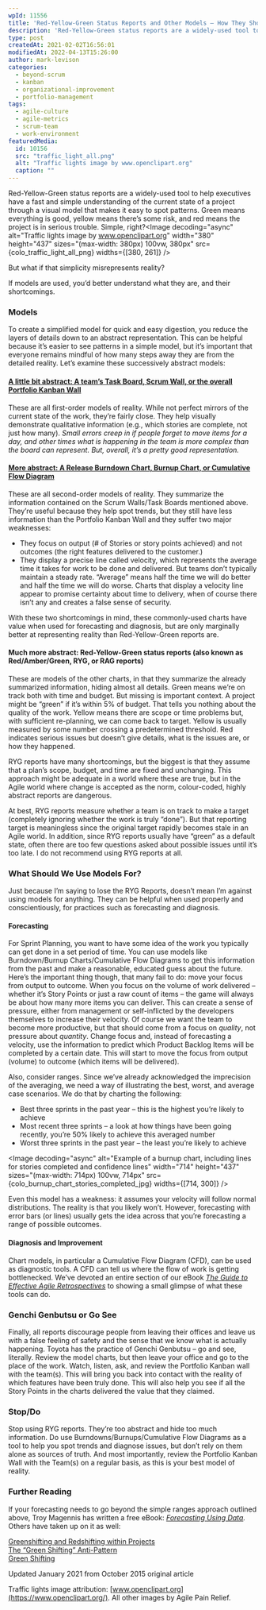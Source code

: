 ```yaml
---
wpId: 11556
title: 'Red-Yellow-Green Status Reports and Other Models – How They Should and Shouldn''t Be Used'
description: 'Red-Yellow-Green status reports are a widely-used tool to help executives have a fast and simple understanding of the current state of a project through a visual model that makes it easy to spot patterns. Green means everything is good, yellow means there''s some risk, and red means the project is in serious trouble. Simple, right? ...'
type: post
createdAt: 2021-02-02T16:56:01
modifiedAt: 2022-04-13T15:26:00
author: mark-levison
categories:
  - beyond-scrum
  - kanban
  - organizational-improvement
  - portfolio-management
tags:
  - agile-culture
  - agile-metrics
  - scrum-team
  - work-environment
featuredMedia:
  id: 10156
  src: "traffic_light_all.png"
  alt: "Traffic lights image by www.openclipart.org"
  caption: ""
---
```





Red-Yellow-Green status reports are a widely-used tool to help executives have a fast and simple understanding of the current state of a project through a visual model that makes it easy to spot patterns. Green means everything is good, yellow means there’s some risk, and red means the project is in serious trouble. Simple, right?<Image decoding="async" alt="Traffic lights image by www.openclipart.org" width="380" height="437" sizes="(max-width: 380px) 100vw, 380px" src={colo_traffic_light_all_png} widths={[380, 261]} />

But what if that simplicity misrepresents reality?

If models are used, you’d better understand what they are, and their shortcomings.

### Models

To create a simplified model for quick and easy digestion, you reduce the layers of details down to an abstract representation. This can be helpful because it’s easier to see patterns in a simple model, but it’s important that everyone remains mindful of how many steps away they are from the detailed reality. Let’s examine these successively abstract models:

#### [A little bit abstract: A team’s Task Board, Scrum Wall, or the overall Portfolio Kanban Wall](/blog/kanban-portfolio-view.html)

These are all first-order models of reality. While not perfect mirrors of the current state of the work, they’re fairly close. They help visually demonstrate qualitative information (e.g., which stories are complete, not just how many). _Small errors creep in if people forget to move items for a day, and other times what is happening in the team is more complex than the board can represent. But, overall, it’s a pretty good representation._

#### [More abstract: A Release Burndown Chart, Burnup Chart, or Cumulative Flow Diagram](/blog/kanban-portfolio-view-continued.html)

These are all second-order models of reality. They summarize the information contained on the Scrum Walls/Task Boards mentioned above. They’re useful because they help spot trends, but they still have less information than the Portfolio Kanban Wall and they suffer two major weaknesses:

*   They focus on output (# of Stories or story points achieved) and not outcomes (the right features delivered to the customer.)
*   They display a precise line called velocity, which represents the average time it takes for work to be done and delivered. But teams don’t typically maintain a steady rate. “Average” means half the time we will do better and half the time we will do worse. Charts that display a velocity line appear to promise certainty about time to delivery, when of course there isn’t any and creates a false sense of security.

With these two shortcomings in mind, these commonly-used charts have value when used for forecasting and diagnosis, but are only marginally better at representing reality than Red-Yellow-Green reports are.

#### Much more abstract: Red-Yellow-Green status reports (also known as Red/Amber/Green, RYG, or RAG reports)

These are models of the other charts, in that they summarize the already summarized information, hiding almost all details. Green means we’re on track both with time and budget. But missing is important context. A project might be “green” if it’s within 5% of budget. That tells you nothing about the quality of the work. Yellow means there are scope or time problems but, with sufficient re-planning, we can come back to target. Yellow is usually measured by some number crossing a predetermined threshold. Red indicates serious issues but doesn’t give details, what is the issues are, or how they happened.

RYG reports have many shortcomings, but the biggest is that they assume that a plan’s scope, budget, and time are fixed and unchanging. This approach might be adequate in a world where these are true, but in the Agile world where change is accepted as the norm, colour-coded, highly abstract reports are dangerous.

At best, RYG reports measure whether a team is on track to make a target (completely ignoring whether the work is truly “done”). But that reporting target is meaningless since the original target rapidly becomes stale in an Agile world. In addition, since RYG reports usually have “green” as a default state, often there are too few questions asked about possible issues until it’s too late. I do not recommend using RYG reports at all.

### What Should We Use Models For?

Just because I’m saying to lose the RYG Reports, doesn’t mean I’m against using models for anything. They can be helpful when used properly and conscientiously, for practices such as forecasting and diagnosis.

#### Forecasting

For Sprint Planning, you want to have some idea of the work you typically can get done in a set period of time. You can use models like Burndown/Burnup Charts/Cumulative Flow Diagrams to get this information from the past and make a reasonable, educated guess about the future. Here’s the important thing though, that many fail to do: move your focus from output to outcome. When you focus on the volume of work delivered – whether it’s Story Points or just a raw count of items – the game will always be about how many more items you can deliver. This can create a sense of pressure, either from management or self-inflicted by the developers themselves to increase their velocity. Of course we want the team to become more productive, but that should come from a focus on _quality_, not pressure about _quantity_. Change focus and, instead of forecasting a velocity, use the information to predict which Product Backlog Items will be completed by a certain date. This will start to move the focus from output (volume) to outcome (which items will be delivered).

Also, consider ranges. Since we’ve already acknowledged the imprecision of the averaging, we need a way of illustrating the best, worst, and average case scenarios. We do that by charting the following:

*   Best three sprints in the past year – this is the highest you’re likely to achieve
*   Most recent three sprints – a look at how things have been going recently, you’re 50% likely to achieve this averaged number
*   Worst three sprints in the past year – the least you’re likely to achieve

<Image decoding="async" alt="Example of a burnup chart, including lines for stories completed and confidence lines" width="714" height="437" sizes="(max-width: 714px) 100vw, 714px" src={colo_burnup_chart_stories_completed_jpg} widths={[714, 300]} />

Even this model has a weakness: it assumes your velocity will follow normal distributions. The reality is that you likely won’t. However, forecasting with error bars (or lines) usually gets the idea across that you’re forecasting a range of possible outcomes.

#### Diagnosis and Improvement

Chart models, in particular a Cumulative Flow Diagram (CFD), can be used as diagnostic tools. A CFD can tell us where the flow of work is getting bottlenecked. We’ve devoted an entire section of our eBook [_The Guide to Effective Agile Retrospectives_](/guide-to-effective-agile-retrospectives) to showing a small glimpse of what these tools can do.

### Genchi Genbutsu or Go See

Finally, all reports discourage people from leaving their offices and leave us with a false feeling of safety and the sense that we know what is actually happening. Toyota has the practice of Genchi Genbutsu – go and see, literally. Review the model charts, but then leave your office and go to the place of the work. Watch, listen, ask, and review the Portfolio Kanban wall with the team(s). This will bring you back into contact with the reality of which features have been truly done. This will also help you see if all the Story Points in the charts delivered the value that they claimed.

### Stop/Do

Stop using RYG reports. They’re too abstract and hide too much information. Do use Burndowns/Burnups/Cumulative Flow Diagrams as a tool to help you spot trends and diagnose issues, but don’t rely on them alone as sources of truth. And most importantly, review the Portfolio Kanban Wall with the Team(s) on a regular basis, as this is your best model of reality.

### Further Reading

If your forecasting needs to go beyond the simple ranges approach outlined above, Troy Magennis has written a free eBook: _[Forecasting Using Data](https://medium.com/forecasting-using-data)._ Others have taken up on it as well:

[Greenshifting and Redshifting within Projects](https://www.solutionsiq.com/resource/blog-post/greenshifting-and-redshifting-within-projects/)  
[The “Green Shifting” Anti-Pattern](http://www.edmundschweppe.com/2013/12/the-green-shifting-anti-pattern/)  
[Green Shifting](http://calleam.com/WTPF/?p=1205)

Updated January 2021 from October 2015 original article

Traffic lights image attribution: [www.openclipart.org](https://www.openclipart.org/). All other images by Agile Pain Relief.